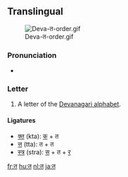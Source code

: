 ==Translingual==
[[File:Deva-त-order.gif|thumb]]

===Pronunciation===
* {{IPA|/t̪ə/|lang=mul}}

===Letter===
{{mul-deva|ta}}

# A letter of the [[Devanagari alphabet]].

====Ligatures====
* [[क्त]] (kta): [[क]] + त
* [[त्त]] (tta): त + त
* [[स्त्र]] (stra): [[स]] + त + [[र]]

[[fr:त]]
[[hu:त]]
[[nl:त]]
[[ja:त]]